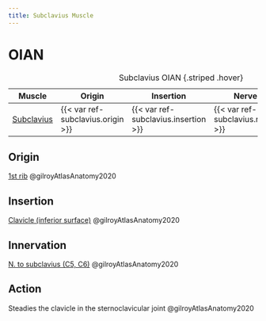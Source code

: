 ```yaml
---
title: Subclavius Muscle
---
```



# OIAN

| Muscle  | Origin | Insertion | Nerve | Action |
|------|--------|-------|----------|--------|
| [Subclavius]({{< var ref-subclavius.path >}}) | {{< var ref-subclavius.origin >}} | {{< var ref-subclavius.insertion >}} | {{< var ref-subclavius.nerve >}} | {{< var ref-subclavius.action >}} |

: Subclavius OIAN {.striped .hover}

## Origin
[1st rib]({{< var ref-1st-rib.path >}}) @gilroyAtlasAnatomy2020

## Insertion
[Clavicle (inferior surface)]({{< var ref-clavicle-bone.path >}}) @gilroyAtlasAnatomy2020

## Innervation
[N. to subclavius (C5, C6)]({{< var ref-nerve-to-subclavius.path >}}) @gilroyAtlasAnatomy2020

## Action
Steadies the clavicle in the sternoclavicular joint @gilroyAtlasAnatomy2020